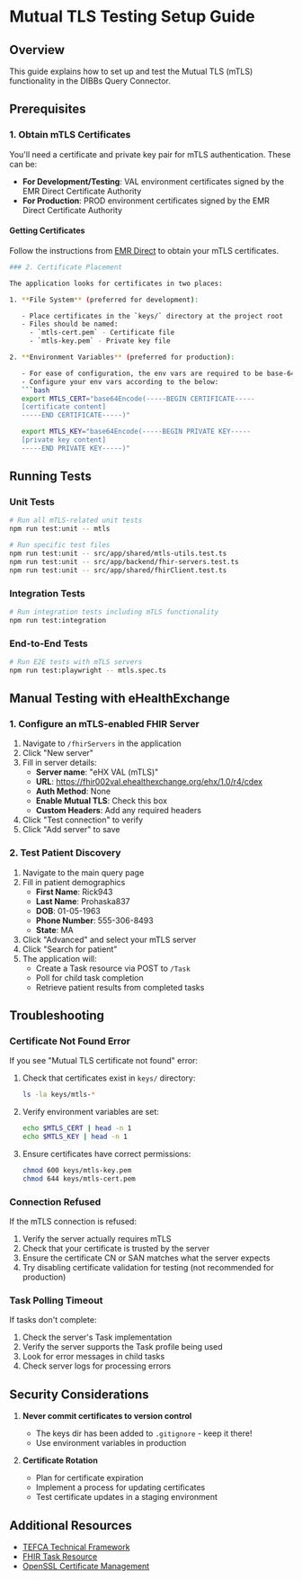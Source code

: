 # Mutual TLS Testing Setup Guide

## Overview

This guide explains how to set up and test the Mutual TLS (mTLS) functionality in the DIBBs Query Connector.

## Prerequisites

### 1. Obtain mTLS Certificates

You'll need a certificate and private key pair for mTLS authentication. These can be:

- **For Development/Testing**: VAL environment certificates signed by the EMR Direct Certificate Authority
- **For Production**: PROD environment certificates signed by the EMR Direct Certificate Authority

#### Getting Certificates

Follow the instructions from [EMR Direct](https://www.emrdirect.com/kb/sequoia-initiatives/VAL-EMR-Direct-Cert-Workflow-Documentation) to obtain your mTLS certificates.

````bash
### 2. Certificate Placement

The application looks for certificates in two places:

1. **File System** (preferred for development):

   - Place certificates in the `keys/` directory at the project root
   - Files should be named:
     - `mtls-cert.pem` - Certificate file
     - `mtls-key.pem` - Private key file

2. **Environment Variables** (preferred for production):

   - For ease of configuration, the env vars are required to be base-64 encoded.
   - Configure your env vars according to the below:
   ```bash
   export MTLS_CERT="base64Encode(-----BEGIN CERTIFICATE-----
   [certificate content]
   -----END CERTIFICATE-----)"

   export MTLS_KEY="base64Encode(-----BEGIN PRIVATE KEY-----
   [private key content]
   -----END PRIVATE KEY-----)"
````

## Running Tests

### Unit Tests

```bash
# Run all mTLS-related unit tests
npm run test:unit -- mtls

# Run specific test files
npm run test:unit -- src/app/shared/mtls-utils.test.ts
npm run test:unit -- src/app/backend/fhir-servers.test.ts
npm run test:unit -- src/app/shared/fhirClient.test.ts
```

### Integration Tests

```bash
# Run integration tests including mTLS functionality
npm run test:integration
```

### End-to-End Tests

```bash
# Run E2E tests with mTLS servers
npm run test:playwright -- mtls.spec.ts
```

## Manual Testing with eHealthExchange

### 1. Configure an mTLS-enabled FHIR Server

1. Navigate to `/fhirServers` in the application
2. Click "New server"
3. Fill in server details:
   - **Server name**: "eHX VAL (mTLS)"
   - **URL**: https://fhir002val.ehealthexchange.org/ehx/1.0/r4/cdex
   - **Auth Method**: None
   - **Enable Mutual TLS**: Check this box
   - **Custom Headers**: Add any required headers
4. Click "Test connection" to verify
5. Click "Add server" to save

### 2. Test Patient Discovery

1. Navigate to the main query page
2. Fill in patient demographics
   - **First Name**: Rick943
   - **Last Name**: Prohaska837
   - **DOB**: 01-05-1963
   - **Phone Number**: 555-306-8493
   - **State**: MA
3. Click "Advanced" and select your mTLS server
4. Click "Search for patient"
5. The application will:
   - Create a Task resource via POST to `/Task`
   - Poll for child task completion
   - Retrieve patient results from completed tasks

## Troubleshooting

### Certificate Not Found Error

If you see "Mutual TLS certificate not found" error:

1. Check that certificates exist in `keys/` directory:

   ```bash
   ls -la keys/mtls-*
   ```

2. Verify environment variables are set:

   ```bash
   echo $MTLS_CERT | head -n 1
   echo $MTLS_KEY | head -n 1
   ```

3. Ensure certificates have correct permissions:
   ```bash
   chmod 600 keys/mtls-key.pem
   chmod 644 keys/mtls-cert.pem
   ```

### Connection Refused

If the mTLS connection is refused:

1. Verify the server actually requires mTLS
2. Check that your certificate is trusted by the server
3. Ensure the certificate CN or SAN matches what the server expects
4. Try disabling certificate validation for testing (not recommended for production)

### Task Polling Timeout

If tasks don't complete:

1. Check the server's Task implementation
2. Verify the server supports the Task profile being used
3. Look for error messages in child tasks
4. Check server logs for processing errors

## Security Considerations

1. **Never commit certificates to version control**

   - The keys dir has been added to `.gitignore` - keep it there!
   - Use environment variables in production

2. **Certificate Rotation**

   - Plan for certificate expiration
   - Implement a process for updating certificates
   - Test certificate updates in a staging environment

## Additional Resources

- [TEFCA Technical Framework](https://www.healthit.gov/topic/interoperability/policy/trusted-exchange-framework-and-common-agreement-tefca)
- [FHIR Task Resource](https://www.hl7.org/fhir/task.html)
- [OpenSSL Certificate Management](https://www.openssl.org/docs/man1.1.1/man1/openssl-x509.html)

```

```
